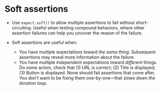 # Soft assertions

- Use `expect.soft()` to allow multiple assertions to fail without short-circuiting. Useful when testing compound behaviors, where other assertion failures can help you uncover the reason of the failure.

- Soft assertions are useful when:
  - You have multiple expectations toward _the same thing_. Subsequent assertions may reveal more information about the failure.
  - You have multiple _independent_ expectations toward _different_ things. Do some action, check that (1) URL is correct; (2) Title is displayed; (3) Button is displayed. None should fail assertions that come after. You don't want to be fixing them one-by-one—that _slows down the iteration loop_.
